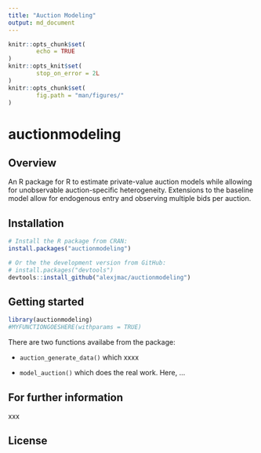 ```yaml
---
title: "Auction Modeling"
output: md_document
---
```


<!-- README.md is generated from README.Rmd. Please edit that file -->

```r
knitr::opts_chunk$set(
        echo = TRUE
)
knitr::opts_knit$set(
        stop_on_error = 2L
)
knitr::opts_chunk$set(
        fig.path = "man/figures/"
)
```

# auctionmodeling

## Overview 

An R package for R to estimate private-value auction models while allowing for unobservable
auction-specific heterogeneity. Extensions to the baseline model allow for endogenous 
entry and observing multiple bids per auction.


## Installation

```r
# Install the R package from CRAN:
install.packages("auctionmodeling")

# Or the the development version from GitHub:
# install.packages("devtools")
devtools::install_github("alexjmac/auctionmodeling")
```


## Getting started

```r
library(auctionmodeling)
#MYFUNCTIONGOESHERE(withparams = TRUE)
```

There are two functions availabe from the package:

* `auction_generate_data()` which xxxx

* `model_auction()` which does the real work. Here, ...

## For further information

xxx

## License

